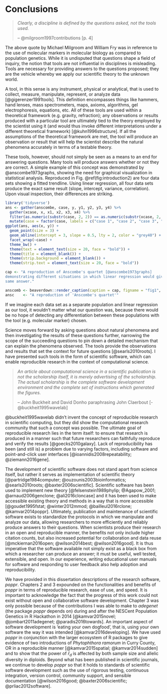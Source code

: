 # Conclusions

> *Clearly, a discipline is defined by the questions asked, not the tools used.*
> 
> -- @milgroom1997contributions [p. 4]

The above quote by Michael Milgroom and William Fry was in reference to the use
of molecular markers in molecular biology as compared to population genetics.
While it is undisputed that questions shape a field of inquiry, the notion that
tools are not influential in disciplines is misleading. Tools are necessary for
providing answers to the questions proposed; they are the vehicle whereby we
apply our scientific theory to the unknown world.

A tool, in this sense is any instrument, physical or analytical, that is used to
collect, measure, manipulate, represent, or analyze data [@gigerenzer1991tools].
This definition encompasses things like hammers, hand lenses, mass
spectrometers, maps, axioms, algorithms, gel electrophoresis, equations, etc.
All of these tools are used within a theoretical framework (e.g. gravity,
refraction); any observations or results produced with a particular tool are
ultimately tied to the theory employed by the scientist using it (and would thus
invoke different interpretations under a different theoretical framework)
[@kuhn1996structure]. If all the assumptions of the theoretical framework are
met, the tool will produce an observation or result that will help the scientist
describe the natural phenomena accurately in terms of a testable theory.

These tools, however, should not simply be seen as a means to an end for
answering questions. Many tools will produce answers whether or not they are
correct. A simple example of this concept was demonstrated by
@anscombe1973graphs, showing the need for graphical visualization in statistical
analysis. Reproduced in Fig. \@ref(fig:introduction2) are four data sets showing
a fitted trendline. Using linear regression, all four data sets produce the
exact same result (slope, intercept, variance, correlation). Upon visual
inspection, their differences are striking.

```r
library('tidyverse')
ans <- gather(anscombe, case, y, y1, y2, y3, y4) %>% 
  gather(xcase, x, x1, x2, x3, x4) %>% 
  filter(as.numeric(substr(case, 2, 2)) == as.numeric(substr(xcase, 2, 2))) %>%
  mutate(case = factor(case, labels = c("case 1", "case 2", "case 3", "case 4")))
ggplot(ans, aes(x, y)) +
  geom_point(size = 3) +
  geom_abline(intercept = 3, slope = 0.5, lty = 2, color = "grey40") +
  facet_wrap(~case) +
  theme_bw() +
  theme(text = element_text(size = 20, face = "bold")) +
  theme(title = element_blank()) +
  theme(strip.background = element_blank()) +
  theme(strip.text = element_text(size = 20, face = "bold"))

cap <- "A reproduction of Anscombe's quartet [@anscombe1973graphs] 
demonstrating different situations in which linear regression would give the 
same answer."

anscomb <- beaverdown::render_caption(caption = cap, figname = "fig1", to = TO)
ansc    <- "A reproduction of 'Anscombe's quartet'"
```

If we imagine each data set as a separate population and linear regression as
our tool, it wouldn't matter what our question was, because there would be no
hope of detecting any differentiation between these populations with the tool
(e.g. molecular marker) chosen.

Science moves forward by asking questions about natural phenomena and then
investigating the results of these questions further, narrowing the scope of the
succeeding questions to pin down a detailed mechanism that can explain the
phenomena observed. The tools provide the observations and results that set the
context for future questions [@searls2010roots]. I have presented such tools in
the form of scientific software, which can enable reproducible research in the
context of computational science.

> *An article about computational science in a scientific publication is not the
> scholarship itself, it is merely advertising of the scholarship. The actual
> scholarship is the complete software development environment and the complete
> set of instructions which generated the figures.*
>
> -- John Buckheit and David Donho paraphrasing John Claerbout [-@buckheit1995wavelab]

@buckheit1995wavelab didn't invent the concept of reproducible research in
scientific computing, but they did show the computational research community
that such a concept was possible. The ultimate goal of reproducible research
lies in the term itself: to ensure that research is produced in a manner such
that future researchers can faithfully reproduce and verify the results
[@goecks2010galaxy]. Lack of reproducibility has been (and still is) a problem
due to varying factors, including software and point-and-click user interfaces
[@ioannidis2008repeatability; @ziemann2016gene].

The development of scientific software does not stand apart from science itself,
but rather it serves as implementation of scientific theory
[@partridge1984computer; @ouzounis2003bioinformatics; @searls2010roots;
@baxter2006scientific]. Scientific software has been used to implement new
theory [@felsenstein1989phylip; @Agapow_2001; @arnaud2006genclone;
@ali2016cloncase] and it has been used to make accessible existing theory and
methods in a way that is more accessible [@goudet1995fstat; @winter2012mmod;
@bailleul2016rclone; @kamvar2014poppr]. Ultimately, publication and maintenance
of scientific software exists to standardize the protocols in which we
manipulate and analyze our data, allowing researchers to more efficiently and
reliably produce answers to their questions. When scientists produce their
research in an open and reproducible manner, the benefits not only include
higher citation counts, but also increased potential for collaboration and data
reuse [@mckiernan2016open; @wilson2014best; @wilson2016good]. It is thus
imperative that the software available not simply exist as a black box from
which a researcher can produce an answer; it must be useful, well tested,
extensible, and open. In our experience, writing educational user manuals for
software and  responding to user feedback also help adoption and
reproducibility.

We have provided in this dissertation descriptions of the research software,
*poppr*. Chapters 2 and 3 expounded on the functionalities and benefits of
*poppr* in terms of reproducible research, ease of use, and speed. It is
important to acknowledge the fact that the progress of this work could not exist
without open and collaborative software development. Chapter 3 was only possible
because of the contributions I was able to make to *adegenet* (the package
*poppr* depends on) during and after the NESCent Population Genetics in R
Hackathon in 2014 [@kamvar2015novel; @jombart2011adegenet; @paradis2016towards].
An important aspect of software development is 'eating your own dogfood', that
is, using your own software the way it was intended [@kamvar2016developing]. We
have used *poppr* in conjunction with the larger ecosystem of R packages to give
evidence of two introductions of *Phytophthora ramorum* in Curry County, OR in a
reproducible manner [@kamvar2015spatial; @kamvar2014sudden] and to show that the
power of $\bar{r}_d$ is affected by both sample size and allelic diversity in
diploids. Beyond what has been published in scientific journals, we continue to
develop *poppr* so that it holds to standards of scientific software development
such as the use of rigorous testing, continuous integration, version control,
community support, and sensible documentation [@wilson2016good;
@baxter2006scientific; @prliac2012software].
